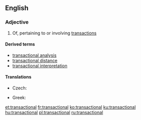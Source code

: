 ==English==

===Adjective===
{{en-adj}}

# Of, pertaining to or involving [[transaction]]s

====Derived terms====
*[[transactional analysis]]
*[[transactional distance]]
*[[transactional interpretation]]

====Translations====
{{trans-top|of, pertaining to or involving transactions}}
* Czech: {{t|cs|transakční}}
{{trans-mid}}
* Greek: {{t+|el|συναλλακτικός|m}}
{{trans-bottom}}

[[et:transactional]]
[[fr:transactional]]
[[ko:transactional]]
[[ku:transactional]]
[[hu:transactional]]
[[pl:transactional]]
[[ru:transactional]]
